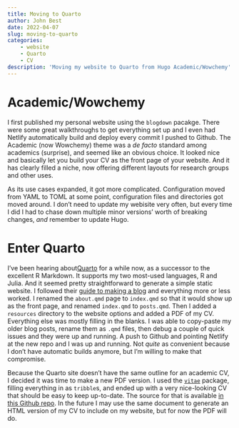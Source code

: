 ```yaml
---
title: Moving to Quarto
author: John Best
date: 2022-04-07
slug: moving-to-quarto
categories:
    - website
    - Quarto
    - CV
description: 'Moving my website to Quarto from Hugo Academic/Wowchemy'
---
```


# Academic/Wowchemy

I first published my personal website using the `blogdown` pacakge. There were
some great walkthroughs to get everything set up and I even had Netlify
automatically build and deploy every commit I pushed to Github. The Academic
(now Wowchemy) theme was a *de facto* standard among academics (surprise), and
seemed like an obvious choice. It looked nice and basically let you build your
CV as the front page of your website. And it has clearly filled a niche, now
offering different layouts for research groups and other uses.

As its use cases expanded, it got more complicated. Configuration moved from
YAML to TOML at some point, configuration files and directories got moved
around. I don't need to update my webisite very often, but every time I did I
had to chase down multiple minor versions' worth of breaking changes, *and*
remember to update Hugo.

# Enter Quarto

I've been hearing about[Quarto](https://quarto.org) for a while now, as a
successor to the excellent R Markdown. It supports my two most-used languages, R
and Julia. And it seemed pretty straightforward to generate a simple static
website. I followed their [guide to making a
blog](https://quarto.org/docs/websites/website-blog.html) and everything more or
less worked. I renamed the `about.qmd` page to `index.qmd` so that it would show
up as the front page, and renamed `index.qmd` to `posts.qmd`. Then I added a
`resources` directory to the website options and added a PDF of my CV.
Everything else was mostly filling in the blanks. I was able to copy-paste my
older blog posts, rename them as `.qmd` files, then debug a couple of quick
issues and they were up and running. A push to Github and pointing Netlify at
the new repo and I was up and running. Not *quite* as convenient because I don't
have automatic builds anymore, but I'm willing to make that compromise.

Because the Quarto site doesn't have the same outline for an academic CV, I
decided it was time to make a new PDF version. I used the
[`vitae`](https://pkg.mitchelloharawild.com/vitae/) package, filling everything
in as `tribble`s, and ended up with a very nice-looking CV that should be easy
to keep up-to-date. The source for that is available [in this Github
repo](https://github.com/jkbest2/cv). In the future I may use the same document
to generate an HTML version of my CV to include on my website, but for now the
PDF will do.
